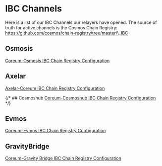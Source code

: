 # IBC Channels

Here is a list of our IBC Channels our relayers have opened. The source of truth for active channels
is the Cosmos Chain Registry:
<a href="https://github.com/cosmos/chain-registry/tree/master/_IBC" target="blank">https://github.com/cosmos/chain-registry/tree/master/\_IBC</a>

## Osmosis

<a href="https://github.com/cosmos/chain-registry/blob/master/_IBC/coreum-osmosis.json" target="blank">Coreum-Osmosis
IBC Chain Registry Configuration</a>

## Axelar

<a href="https://github.com/cosmos/chain-registry/blob/master/_IBC/axelar-coreum.json" target="blank">Axelar-Coreum
IBC Chain Registry Configuration</a>

{/* ## Cosmoshub
<a href="#" target="blank">Coreum-Cosmoshub IBC Chain Registry Configuration</a> */}

## Evmos

<a href="https://github.com/cosmos/chain-registry/blob/master/_IBC/coreum-evmos.json" target="blank">Coreum-Evmos
IBC Chain Registry Configuration</a>

## GravityBridge

<a href="https://github.com/cosmos/chain-registry/blob/master/_IBC/coreum-gravitybridge.json" target="blank">Coreum-Gravity
Bridge IBC Chain Registry Configuration</a>
